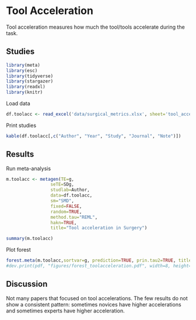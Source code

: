 
# **Tool Acceleration**

Tool acceleration measures how much the tool/tools accelerate during the task.

## Studies
```r
library(meta)
library(esc)
library(tidyverse)
library(stargazer)
library(readxl)
library(knitr)
```
Load data
```r
df.toolacc <- read_excel('data/surgical_metrics.xlsx', sheet='tool_acceleration')
```
Print studies
```r
kable(df.toolacc[,c("Author", "Year", "Study", "Journal", "Note")])
```
## Results
Run meta-analysis
```r
m.toolacc <- metagen(TE=g,
                 seTE=SDg,
                 studlab=Author,
                 data=df.toolacc,
                 sm="SMD",
                 fixed=FALSE,
                 random=TRUE,
                 method.tau="REML",
                 hakn=TRUE,
                 title="Tool acceleration in Surgery")
```
```r
summary(m.toolacc)
```

Plot forest
```r
forest.meta(m.toolacc,sortvar=g, prediction=TRUE, prin.tau2=TRUE, title="Tool acceleration in Surgery")
#dev.print(pdf, "figures/forest_toolacceleration.pdf", width=8, height=8)
```

## Discussion
Not many papers that focused on tool accelerations. The few results do not show a consistent pattern: sometimes novices have higher accelerations and sometimes experts have higher acceleration.